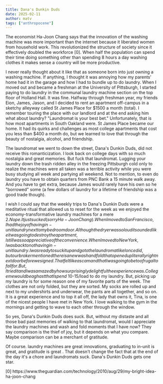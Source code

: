 ```yaml
---
title: Dana's Dunkin Duds
date: 2025-02-11
author: matv
tags: ["anthropocene"]
---
```


The economist Ha-Joon Chang says that the innovation of the washing machine was more important than the internet because it liberated women from household work. This revolutionized the structure of society since it effectively doubled the workforce [0]. When half the population can spend their time doing something other than spending 8 hours a day washing clothes it makes sense a country will be more productive.

I never really thought about it like that as someone born into just owning a washing machine. If anything, I thought it was annoying how my parents' home had it in the garage and how I had to bundle up to do laundry. When I moved out and became a freshman at the University of Pittsburgh, I started paying to do laundry in the communal laundry machine section on the top floor of Holland Hall. It was fine. Halfway through freshman year, my friends Eion, James, Jason, and I decided to rent an apartment off-campus in a sketchy alleyway called St James Place for $1500 a month (total). I remember touring the place with our landlord and at the end asking him what about laundry? "Laundromat is your best bet." Unfortunately, that is how most apartments in South Oakland were. St James Place became our home. It had its quirks and challenges as most college apartments that cost you less than $400 a month do, but we learned to love that through the beauty of nostalgia, alcohol, and friendship.

The laundromat we went to  down the street, Dana's Dunkin Duds, did not receive this romanticization. I look back on college days with so much nostalgia and great memories. But fuck that laundromat. Lugging your laundry down the trash ridden alley in the freezing Pittsburgh cold only to realize the machines were all taken was a terrible activity while you were busy studying all week and partying all weekend. Not to mention, to even do laundry you have to obtain quarters from PNC Bank a 15 minute walk away. And you have to get extra, because James would rarely have his own so he "borrowed" some (a few dollars of laundry for a lifetime of friendship was a good trade though).

I wish I could say that the weekly trips to Dana's Dunkin Duds were a meditative ritual that allowed us to reset for the week as we enjoyed the economy-transformative laundry machines for a mere $2. Nope. It just sucked (sorry Ha-Joon Chang). When I moved to San Francisco, I had the joy of having in-unit laundry next to my bedroom door. Although the dryer was so loud it sounded like it was going to destroy the apartment, I still was so appreciative of the convenience. When I moved to New York, I was back to not having in-unit laundry. I was ready to suck it up and go to the laundromat like I once did, but our broker mentioned there is a new wash and fold that opened up literally right next door before we signed. That felt like a scam and that I was going to be too frugal to fall for. But, I tried it and I was amazed by how surprisingly delightful the experience was. College me would be aghast that I spend ~$10-15/load to do my laundry. But, picking up my laundry is for some reason one of my favorite parts of the week. The clothes are not only folded, but they are sorted. My socks are rolled up and next to my undershirts and underwear, the pants are all together, and so on. It is a great experience and to top it all off, the lady that owns it, Tina, is one of the nicest people I have met in New York. I love walking to the gym in the mornings and getting to wave to each other through the window.

So yes, Dana's Dunkin Duds does suck. But, without my distaste and all those bad past memories of walking to that laundromat, would I appreciate the laundry machines and wash and fold moments that I have now? They say comparison is the thief of joy, but it depends on what you compare. Maybe comparison can be a merchant of gratitude.

Of course. laundry machines are great innovations, graduating to in-unit is great, and gratitude is great . That doesn't change the fact that at the end of the day it's a chore and laundromats suck. Dana's Dunkin Duds gets one star.

<div className="text-xs">
[0] https://www.theguardian.com/technology/2010/aug/29/my-bright-idea-ha-joon-chang
</div>